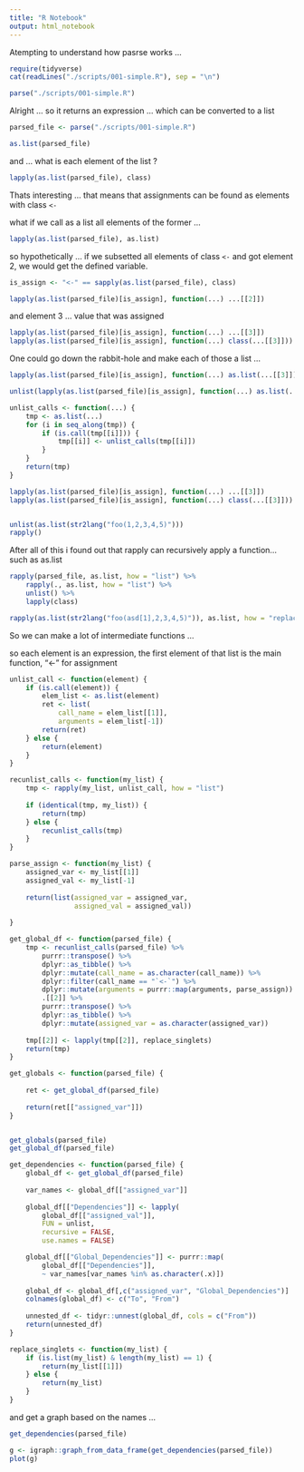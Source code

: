 ```yaml
---
title: "R Notebook"
output: html_notebook
---
```


Atempting to understand how pasrse works ...

```r
require(tidyverse)
cat(readLines("./scripts/001-simple.R"), sep = "\n")
```

```r
parse("./scripts/001-simple.R")
```

Alright ... so it returns an expression ...
which can be converted to a list

```r
parsed_file <- parse("./scripts/001-simple.R")

as.list(parsed_file)

```

and ... what is each element of the list ?

```r
lapply(as.list(parsed_file), class)
```

Thats interesting ... that means that assignments can be found as elements with class `<-`

what if we call as a list all elements of the former ...

```r
lapply(as.list(parsed_file), as.list)
```


so hypothetically ... if we subsetted all elements of class `<-` and got
element 2, we would get the defined variable.


```r
is_assign <- "<-" == sapply(as.list(parsed_file), class)

lapply(as.list(parsed_file)[is_assign], function(...) ...[[2]])
```

and element 3 ... value that was assigned

```r
lapply(as.list(parsed_file)[is_assign], function(...) ...[[3]])
lapply(as.list(parsed_file)[is_assign], function(...) class(...[[3]]))

```

One could go down the rabbit-hole and make each of those a list ...

```r
lapply(as.list(parsed_file)[is_assign], function(...) as.list(...[[3]]))
```

```r
unlist(lapply(as.list(parsed_file)[is_assign], function(...) as.list(...[[3]]))) %>% lapply(class)

```


```r
unlist_calls <- function(...) {
    tmp <- as.list(...)
    for (i in seq_along(tmp)) {
        if (is.call(tmp[[i]])) {
            tmp[[i]] <- unlist_calls(tmp[[i]])
        }
    }
    return(tmp)
}


```


```r
lapply(as.list(parsed_file)[is_assign], function(...) ...[[3]])
lapply(as.list(parsed_file)[is_assign], function(...) class(...[[3]]))


unlist(as.list(str2lang("foo(1,2,3,4,5)")))
rapply()
```


After all of this i found out that rapply can recursively apply a function...
such as as.list

```r
rapply(parsed_file, as.list, how = "list") %>% 
    rapply(., as.list, how = "list") %>% 
    unlist() %>% 
    lapply(class)
```

```r
rapply(as.list(str2lang("foo(asd[1],2,3,4,5)")), as.list, how = "replace")

```


So we can make a lot of intermediate functions ...

so each element is an expression, the first element of that list is the main function, "<-" for assignment

```r
unlist_call <- function(element) {
    if (is.call(element)) {
        elem_list <- as.list(element)
        ret <- list(
            call_name = elem_list[[1]],
            arguments = elem_list[-1])
        return(ret)
    } else {
        return(element)
    }
}

recunlist_calls <- function(my_list) {
    tmp <- rapply(my_list, unlist_call, how = "list")
    
    if (identical(tmp, my_list)) {
        return(tmp)
    } else {
        recunlist_calls(tmp)
    }
}

parse_assign <- function(my_list) {
    assigned_var <- my_list[[1]]
    assigned_val <- my_list[-1]
    
    return(list(assigned_var = assigned_var, 
                assigned_val = assigned_val))
    
}

get_global_df <- function(parsed_file) {
    tmp <- recunlist_calls(parsed_file) %>% 
        purrr::transpose() %>% 
        dplyr::as_tibble() %>% 
        dplyr::mutate(call_name = as.character(call_name)) %>% 
        dplyr::filter(call_name == "`<-`") %>%
        dplyr::mutate(arguments = purrr::map(arguments, parse_assign))  %>%
        .[[2]] %>% 
        purrr::transpose() %>% 
        dplyr::as_tibble() %>% 
        dplyr::mutate(assigned_var = as.character(assigned_var))
    
    tmp[[2]] <- lapply(tmp[[2]], replace_singlets)
    return(tmp)
}

get_globals <- function(parsed_file) {
    
    ret <- get_global_df(parsed_file)
    
    return(ret[["assigned_var"]])
}


get_globals(parsed_file)
get_global_df(parsed_file)

get_dependencies <- function(parsed_file) {
    global_df <- get_global_df(parsed_file)
    
    var_names <- global_df[["assigned_var"]]
    
    global_df[["Dependencies"]] <- lapply(
        global_df[["assigned_val"]], 
        FUN = unlist, 
        recursive = FALSE, 
        use.names = FALSE)

    global_df[["Global_Dependencies"]] <- purrr::map(
        global_df[["Dependencies"]],
        ~ var_names[var_names %in% as.character(.x)])
    
    global_df <- global_df[,c("assigned_var", "Global_Dependencies")]
    colnames(global_df) <- c("To", "From")
    
    unnested_df <- tidyr::unnest(global_df, cols = c("From"))
    return(unnested_df)
}

replace_singlets <- function(my_list) {
    if (is.list(my_list) & length(my_list) == 1) {
        return(my_list[[1]])
    } else {
        return(my_list)
    }
}
```

and get a graph based on the names ...

```r
get_dependencies(parsed_file)

g <- igraph::graph_from_data_frame(get_dependencies(parsed_file))
plot(g)

```

